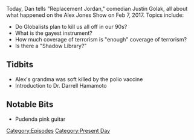 {{DEFAULTSORT:
    #_EPISODE_0017:February 7, 2017
}}{{Episode
    | title           = February 7, 2017
    | caption         = Listen to this episode on [https://knowledgefight.libsyn.com/knowledge-fight-feb-7-2017 Libsyn] [https://open.spotify.com/episode/5INLEFeqRPkj2zTAPLiVho Spotify]
    | episodeNumber   = 17
    | length          = 01:29:28
    | airDate         = March 1, 2017
    | coverageDate    = February 7, 2017
    | episodeType     = [[:Category:Present Day|Present Day]]
    | appearance      = [[Darrell Hamamoto]]
    | previousEpisode = [[16: February 24, 2017]]
    | nextEpisode     = [[18: March 1, 2017/Super Bowl Bonus]]
}}

{{Stub}}

Today, Dan tells "Replacement Jordan," comedian Justin Golak, all about what happened on the Alex Jones Show on Feb 7, 2017. Topics include:

*Do Globalists plan to kill us all off in our 90s?
*What is the gayest instrument?
*How much coverage of terrorism is "enough" coverage of terrorism?
*Is there a "Shadow Library?"

==Tidbits==

*Alex's grandma was soft killed by the polio vaccine
*Introduction to Dr. Darrell Hamamoto

==Notable Bits==

*Pudenda pink guitar

[[Category:Episodes]]
[[Category:Present Day]]
